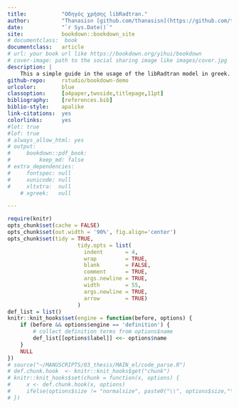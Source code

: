 ```yaml
---
title:           "Οδηγός χρήσης libRadtran."
author:          "Thanasisn [github.com/thanasisn](https://github.com/thanasisn)"
date:            "`r Sys.Date()`"
site:            bookdown::bookdown_site
# documentclass:  book
documentclass:   article
# url: your book url like https://bookdown.org/yihui/bookdown
# cover-image: path to the social sharing image like images/cover.jpg
description: |
    This a simple guide in the usage of the libRadtran model in greek.
github-repo:     rstudio/bookdown-demo
urlcolor:        blue
classoption:     [a4paper,twoside,titlepage,11pt]
bibliography:    [references.bib]
biblio-style:    apalike
link-citations:  yes
colorlinks:      yes
#lot: true
#lof: true
# always_allow_html: yes
# output:
#     bookdown::pdf_book:
#         keep_md: false
# extra_dependencies:
#     fontspec: null
#     xunicode: null
#     xltxtra:  null
    # xgreek:   null

---
```


```r
require(knitr)
opts_chunk$set(cache = FALSE)
opts_chunk$set(out.width = '90%', fig.align='center')
opts_chunk$set(tidy = TRUE,
                      tidy.opts = list(
                        indent       = 4,
                        wrap         = TRUE,
                        blank        = FALSE,
                        comment      = TRUE,
                        args.newline = TRUE,
                        width        = 55,
                        args.newline = TRUE,
                        arrow        = TRUE)
                      )
def_list = list()
knitr::knit_hooks$set(engine = function(before, options) {
    if (before && options$engine == 'definition') {
        # collect definition terms from options$name
        def_list[[options$label]] <<- options$name
    }
    NULL
})
# source("~/MANUSCRIPTS/03_thesis/MAIN_el/code_parse.R")
# def.chunk.hook  <- knitr::knit_hooks$get("chunk")
# knitr::knit_hooks$set(chunk = function(x, options) {
#     x <- def.chunk.hook(x, options)
#     ifelse(options$size != "normalsize", paste0("\\", options$size,"\n\n", x, "\n\n \\normalsize"), x)
# })
```


